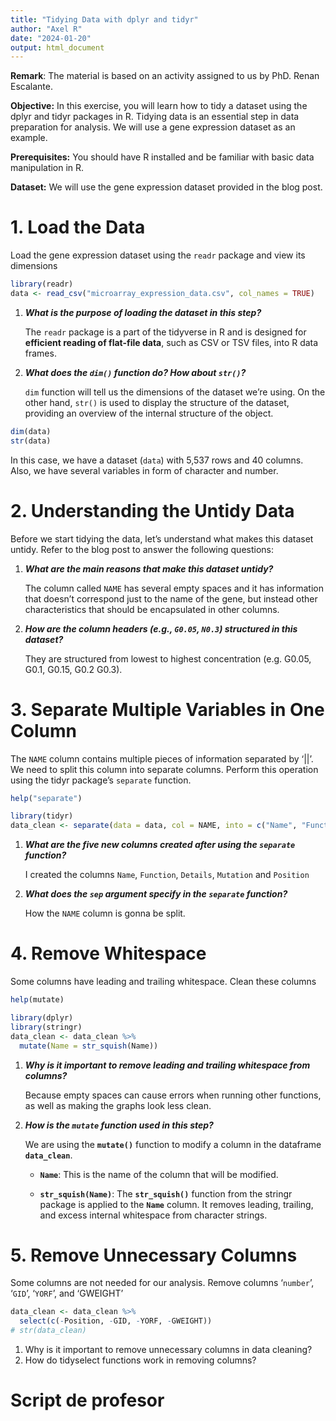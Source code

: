 ```yaml
---
title: "Tidying Data with dplyr and tidyr"
author: "Axel R"
date: "2024-01-20"
output: html_document
---
```


**Remark**: The material is based on an activity assigned to us by PhD. Renan Escalante.

**Objective:** In this exercise, you will learn how to tidy a dataset using the dplyr and tidyr packages in R. Tidying data is an essential step in data preparation for analysis. We will use a gene expression dataset as an example.

**Prerequisites:** You should have R installed and be familiar with basic data manipulation in R.

**Dataset:** We will use the gene expression dataset provided in the blog post.

# 1. Load the Data

Load the gene expression dataset using the `readr` package and view its dimensions

```r
library(readr)
data <- read_csv("microarray_expression_data.csv", col_names = TRUE)
```

1.  ***What is the purpose of loading the dataset in this step?***

    The `readr` package is a part of the tidyverse in R and is designed for **efficient reading of flat-file data**, such as CSV or TSV files, into R data frames.

2.  ***What does the `dim()` function do? How about `str()`?***

    `dim` function will tell us the dimensions of the dataset we're using. On the other hand, `str()` is used to display the structure of the dataset, providing an overview of the internal structure of the object.

```r
dim(data)
str(data)
```

In this case, we have a dataset (`data`) with 5,537 rows and 40 columns. Also, we have several variables in form of character and number.

# 2. Understanding the Untidy Data

Before we start tidying the data, let's understand what makes this dataset untidy. Refer to the blog post to answer the following questions:

1.  ***What are the main reasons that make this dataset untidy?***

    The column called `NAME` has several empty spaces and it has information that doesn't correspond just to the name of the gene, but instead other characteristics that should be encapsulated in other columns.

2.  ***How are the column headers (e.g., `G0.05`, `N0.3`) structured in this dataset?***

    They are structured from lowest to highest concentration (e.g. G0.05, G0.1, G0.15, G0.2 G0.3).

# 3. Separate Multiple Variables in One Column

The `NAME` column contains multiple pieces of information separated by '\|\|'. We need to split this column into separate columns. Perform this operation using the tidyr package's `separate` function.

```r
help("separate")
```

```r
library(tidyr)
data_clean <- separate(data = data, col = NAME, into = c("Name", "Function", "Details", "Mutation", "Position"), sep = "\\|\\|", remove = T)
```

1.  ***What are the five new columns created after using the `separate` function?***

    I created the columns `Name`, `Function`, `Details`, `Mutation` and `Position`

2.  ***What does the `sep` argument specify in the `separate` function?***

    How the `NAME` column is gonna be split.

# 4. Remove Whitespace

Some columns have leading and trailing whitespace. Clean these columns

```r
help(mutate)
```

```r
library(dplyr)
library(stringr)
data_clean <- data_clean %>%
  mutate(Name = str_squish(Name))
```

1.  ***Why is it important to remove leading and trailing whitespace from columns?***

    Because empty spaces can cause errors when running other functions, as well as making the graphs look less clean.

2.  ***How is the `mutate` function used in this step?***

    We are using the **`mutate()`** function to modify a column in the dataframe **`data_clean`**.

    -   **`Name`**: This is the name of the column that will be modified.

    -   **`str_squish(Name)`**: The **`str_squish()`** function from the stringr package is applied to the **`Name`** column. It removes leading, trailing, and excess internal whitespace from character strings.

# 5. Remove Unnecessary Columns

Some columns are not needed for our analysis. Remove columns '`number`', '`GID`', '`YORF`', and 'GWEIGHT'

```r
data_clean <- data_clean %>%
  select(c(-Position, -GID, -YORF, -GWEIGHT))
# str(data_clean)
```

1.  Why is it important to remove unnecessary columns in data cleaning?
2.  How do tidyselect functions work in removing columns?

# Script de profesor

```r

```
